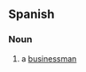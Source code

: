 ==Spanish==

===Noun===
{{es-noun|m|head=[[hombre]] [[de]] [[negocios]]|hombres de negocios|f=mujer de negocios|fpl=mujeres de negocios}}

# a [[businessman]]